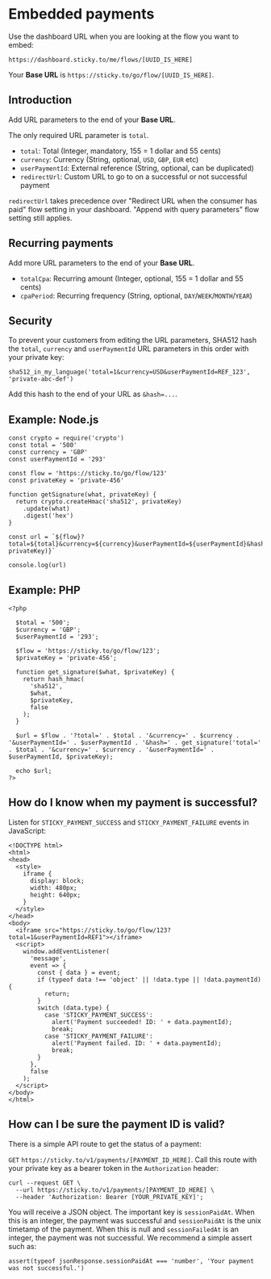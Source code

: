 # Embedded payments

Use the dashboard URL when you are looking at the flow you want to embed:

`https://dashboard.sticky.to/me/flows/[UUID_IS_HERE]`

Your **Base URL** is `https://sticky.to/go/flow/[UUID_IS_HERE]`.

## Introduction

Add URL parameters to the end of your **Base URL**.

The only required URL parameter is `total`.

 - `total`: Total (Integer, mandatory, 155 = 1 dollar and 55 cents)
 - `currency`: Currency (String, optional, `USD`, `GBP`, `EUR` etc)
 - `userPaymentId`: External reference (String, optional, can be duplicated)
 - `redirectUrl`: Custom URL to go to on a successful or not successful payment

 `redirectUrl` takes precedence over "Redirect URL when the consumer has paid" flow setting in your dashboard. "Append with query parameters" flow setting still applies.

## Recurring payments

Add more URL parameters to the end of your **Base URL**.

 - `totalCpa`: Recurring amount (Integer, optional, 155 = 1 dollar and 55 cents)
 - `cpaPeriod`: Recurring frequency (String, optional, `DAY`/`WEEK`/`MONTH`/`YEAR`)

## Security

To prevent your customers from editing the URL parameters, SHA512 hash the `total`, `currency` and `userPaymentId` URL parameters in this order with your private key:

```
sha512_in_my_language('total=1&currency=USD&userPaymentId=REF_123', 'private-abc-def')
```

Add this hash to the end of your URL as `&hash=...`.

## Example: Node.js

```
const crypto = require('crypto')
const total = '500'
const currency = 'GBP'
const userPaymentId = '293'

const flow = 'https://sticky.to/go/flow/123'
const privateKey = 'private-456'

function getSignature(what, privateKey) {
  return crypto.createHmac('sha512', privateKey)
    .update(what)
    .digest('hex')
}

const url = `${flow}?total=${total}&currency=${currency}&userPaymentId=${userPaymentId}&hash=${getSignature(`total=${total}&currency=${currency}&userPaymentId=${userPaymentId}`, privateKey)}`

console.log(url)
```

## Example: PHP

```
<?php

  $total = '500';
  $currency = 'GBP';
  $userPaymentId = '293';

  $flow = 'https://sticky.to/go/flow/123';
  $privateKey = 'private-456';

  function get_signature($what, $privateKey) {
    return hash_hmac(
      'sha512',
      $what,
      $privateKey,
      false
    );
  }

  $url = $flow . '?total=' . $total . '&currency=' . $currency . '&userPaymentId=' . $userPaymentId . '&hash=' . get_signature('total=' . $total . '&currency=' . $currency . '&userPaymentId=' . $userPaymentId, $privateKey);

  echo $url;
?>
```

## How do I know when my payment is successful?

Listen for `STICKY_PAYMENT_SUCCESS` and `STICKY_PAYMENT_FAILURE` events in JavaScript:

```
<!DOCTYPE html>
<html>
<head>
  <style>
    iframe {
      display: block;
      width: 480px;
      height: 640px;
    }
  </style>
</head>
<body>
  <iframe src="https://sticky.to/go/flow/123?total=1&userPaymentId=REF1"></iframe>
  <script>
    window.addEventListener(
      'message',
      event => {
        const { data } = event;
        if (typeof data !== 'object' || !data.type || !data.paymentId) {
          return;
        }
        switch (data.type) {
          case 'STICKY_PAYMENT_SUCCESS':
            alert('Payment succeeded! ID: ' + data.paymentId);
            break;
          case 'STICKY_PAYMENT_FAILURE':
            alert('Payment failed. ID: ' + data.paymentId);
            break;
        }
      },
      false
    );
  </script>
</body>
</html>
```

## How can I be sure the payment ID is valid?

There is a simple API route to get the status of a payment:

`GET` `https://sticky.to/v1/payments/[PAYMENT_ID_HERE]`. Call this route with your private key as a bearer token in the `Authorization` header:

```
curl --request GET \
  --url https://sticky.to/v1/payments/[PAYMENT_ID_HERE] \
  --header 'Authorization: Bearer [YOUR_PRIVATE_KEY]';
```

You will receive a JSON object. The important key is `sessionPaidAt`. When this is an integer, the payment was successful and `sessionPaidAt` is the unix timetamp of the payment. When this is null and `sessionFailedAt` is an integer, the payment was not successful. We recommend a simple assert such as:

```
assert(typeof jsonResponse.sessionPaidAt === 'number', 'Your payment was not successful.')
```
